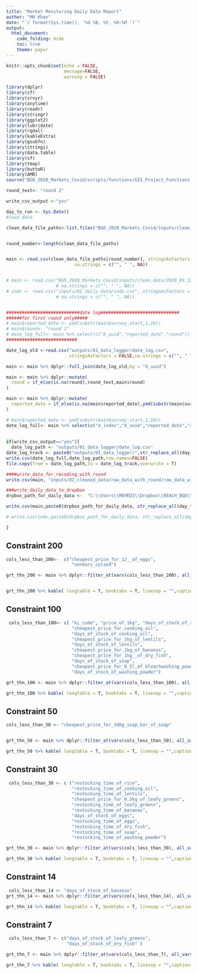 ```yaml
---
title: "Market Monitoring Daily Data Report"
author: "MH Khan"
date: "`r format(Sys.time(), '%d %B, %Y, %H:%M ')`"
output:
  html_document:
    code_folding: hide
    toc: true
    theme: paper
---
```



```r

knitr::opts_chunk$set(echo = FALSE,
                      message=FALSE,
                      warning = FALSE)

library(dplyr)
library(sf)
library(srvyr)
library(anytime)
library(readr)
library(stringr)
library(ggplot2)
library(lubridate)
library(rgdal)
library(kableExtra)
library(gsubfn)
library(stringi)
library(data.table)
library(sf)
library(tmap)
library(butteR)
library(AMR)
source("BGD_2020_Markets_Covid/scripts/functions/GIS_Project_Functions.R")

round_text<- "round 2"

write_csv_output <-"yes"

day_to_run <- Sys.Date()
#load data

clean_data_file_paths<-list.files("BGD_2020_Markets_Covid/inputs/clean_data",full.names = T) %>% sort()


round_number<-length(clean_data_file_paths)


main <- read.csv(clean_data_file_paths[round_number], stringsAsFactors = FALSE,
                          na.strings = c("", " ", NA))


# main <- read.csv("BGD_2020_Markets_Covid/inputs/clean_data/2020_05_12_reach_bgd_markets_assessment_cleaned_r2.csv", stringsAsFactors = FALSE, 
                   # na.strings = c("", " ", NA))
# indv <- read.csv("inputs/01_daily_data/indv.csv", stringsAsFactors = FALSE, 
                   # na.strings = c("", " ", NA))


############################date log##############################
######for first round only#####
# main$reported_date <- ymd(substr(main$survey_start,1,10))
# main$round<- "round 1"
# date_log_full<- main %>% select(c("X_uuid","reported_date","round"))
###########################

date_log_old <-read.csv("outputs/01_data_logger/date_log.csv",
                        stringsAsFactors = FALSE,na.strings = c("", " ", NA)) %>% select("X_uuid","round","reported_date")

main <- main %>% dplyr::full_join(date_log_old,by = "X_uuid")

main <- main %>% dplyr::mutate(
  round = if_else(is.na(round),round_text,main$round)
)

main <- main %>% dplyr::mutate(
  reported_date = if_else(is.na(main$reported_date),ymd(substr(main$survey_start,1,10)),dmy(main$reported_date))
)

# main$reported_date <- ymd(substr(main$survey_start,1,10))
date_log_full<- main %>% select(c("X_index","X_uuid","reported_date","round"))
  
  
if(write_csv_output=="yes"){
  date_log_path <- "outputs/01_data_logger/date_log.csv"
date_log_track <- paste0("outputs/01_data_logger/",str_replace_all(day_to_run,"-","_"),"_date_logger.csv") 
write.csv(date_log_full,date_log_path,row.names=FALSE)
file.copy(from = date_log_path,to = date_log_track,overwrite = T)

####write_data_for_recoding_with_round
write.csv(main, "inputs/02_cleaned_data/raw_data_with_round/raw_data_with_round.csv")

###write_daily_data_to_dropbox
drpbox_path_for_daily_data <-  "C:\\Users\\MEHEDI\\Dropbox\\REACH_BGD\\REACH\\Ongoing\\COVID-19\\Market Monitoring Initiative (camps)\\Daily monitoring\\01_daily_data/"

write.csv(main,paste0(drpbox_path_for_daily_data, str_replace_all(day_to_run,"-","_"),"_main_data.csv"))

# write.csv(indv,paste0(drpbox_path_for_daily_data, str_replace_all(day_to_run,"-","_"),"_indv_data.csv"))

}
``` 

## Constraint 200
```r

cols_less_than_200<-  c("cheapest_price_for_12__of_eggs",
                         "vendors_colsed")

grt_thn_200 <- main %>% dplyr::filter_at(vars(cols_less_than_200), all_vars(. > 200)) %>% dplyr::select(c("X_uuid","enumerator_id",cols_less_than_200))


grt_thn_200 %>% kable( longtable = T, booktabs = T, linesep = "",caption= "Some enumerators who have recorded value >200 which might be a mistake because that values should not be more than 200") %>% kable_styling(position = "center")


```

## Constraint 100
```r
 cols_less_than_100<- c( "ki_code", "price_of_1kg", "days_of_stock_of_rice",
                         "cheapest_price_for_cooking_oil",
                         "days_of_stock_of_cooking_oil",
                         "cheapest_price_for_1kg_of_lentils",
                         "days_of_stock_of_lentils",
                         "cheapest_price_for_1kg_of_bananas",
                         "cheapest_price_for_1kg__of_dry_fish",
                         "days_of_stock_of_soap",
                         "cheapest_price_for_0_5l_of_bleachwashing_powder",
                         "days_of_stock_of_washing_powder")

grt_thn_100 <- main %>% dplyr::filter_at(vars(cols_less_than_100), all_vars(. > 100)) %>% dplyr::select(c("X_uuid","enumerator_id",cols_less_than_100))

grt_thn_100 %>% kable( longtable = T, booktabs = T, linesep = "",caption= "Some enumerators who have recorded value >100 which might be a mistake because that values should not be more than 100") %>% kable_styling(position = "center")
```


## Constraint 50
```r
cols_less_than_50 <- "cheapest_price_for_100g_soap_bar_of_soap"


grt_thn_50 <- main %>% dplyr::filter_at(vars(cols_less_than_50), all_vars(. > 50)) %>% dplyr::select(c("X_uuid","enumerator_id",cols_less_than_50))

grt_thn_50 %>% kable( longtable = T, booktabs = T, linesep = "",caption= "Some enumerators who have recorded value >50 which might be a mistake because that values should not be more than 50") %>% kable_styling(position = "center")
```


## Constraint 30
```r
 cols_less_than_30 <- c ("restocking_time_of_rice",
                         "restocking_time_of_cooking_oil",
                         "restocking_time_of_lentils",
                         "cheapest_price_for_0.5kg_of_leafy_greens",
                         "restocking_time_of_leafy_greens",
                         "restocking_time_of_bananas",
                         "days_of_stock_of_eggs",
                         "restocking_time_of_eggs",
                         "restocking_time_of_dry_fish",
                         "restocking_time_of_soap",
                         "restocking_time_of_washing_powder")

grt_thn_30 <- main %>% dplyr::filter_at(vars(cols_less_than_30), all_vars(. > 30)) %>% dplyr::select(c("X_uuid","enumerator_id",cols_less_than_30))

grt_thn_30 %>% kable( longtable = T, booktabs = T, linesep = "",caption= "Some enumerators who have recorded value >30 which might be a mistake because that values should not be more than 30") %>% kable_styling(position = "center")

```


## Constraint 14
```r
 cols_less_than_14 <- "days_of_stock_of_bananas"
grt_thn_14 <- main %>% dplyr::filter_at(vars(cols_less_than_14), all_vars(. > 14)) %>% dplyr::select(c("X_uuid","enumerator_id",cols_less_than_14))

grt_thn_14 %>% kable( longtable = T, booktabs = T, linesep = "",caption= "Some enumerators who have recorded value >14 which might be a mistake because that values should not be more than 14") %>% kable_styling(position = "center")

```


## Constraint 7
```r
 cols_less_than_7 <- c("days_of_stock_of_leafy_greens",
                       "days_of_stock_of_dry_fish" )

grt_thn_7 <- main %>% dplyr::filter_at(vars(cols_less_than_7), all_vars(. > 7)) %>% dplyr::select(c("X_uuid","enumerator_id",cols_less_than_7))

grt_thn_7 %>% kable( longtable = T, booktabs = T, linesep = "",caption= "Some enumerators who have recorded value >07 which might be a mistake because that values should not be more than 07") %>% kable_styling(position = "center")

```


